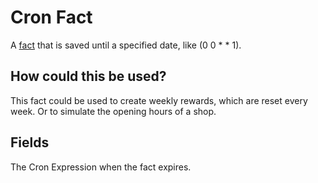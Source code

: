 
# Cron Fact

A [fact](/docs/facts) that is saved until a specified date, like (0 0 \* \* 1).

## How could this be used?

This fact could be used to create weekly rewards, which are reset every week. Or to simulate the opening hours of a shop.

## Fields

<FactsField/>

<EntryField name="Cron" required>
    The <Link to="https://www.netiq.com/documentation/cloud-manager-2-5/ncm-reference/data/bexyssf.html">Cron
    Expression</Link> when the fact expires.
</EntryField>
